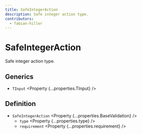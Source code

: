 ```yaml
---
title: SafeIntegerAction
description: Safe integer action type.
contributors:
  - fabian-hiller
---
```



# SafeIntegerAction

Safe integer action type.

## Generics

- `TInput` <Property {...properties.TInput} />

## Definition

- `SafeIntegerAction` <Property {...properties.BaseValidation} />
  - `type` <Property {...properties.type} />
  - `requirement` <Property {...properties.requirement} />
